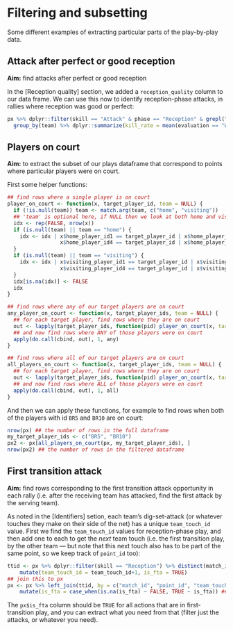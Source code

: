 # Filtering and subsetting

Some different examples of extracting particular parts of the play-by-play data.

## Attack after perfect or good reception

**Aim:** find attacks after perfect or good reception

In the [Reception quality] section, we added a `reception_quality` column to our data frame. We can use this now to identify reception-phase attacks, in rallies where reception was good or perfect:

```r
px %>% dplyr::filter(skill == "Attack" & phase == "Reception" & grepl("Perfect|Positive", reception_quality)) %>%
  group_by(team) %>% dplyr::summarize(kill_rate = mean(evaluation == "Winning attack"))
```

## Players on court

**Aim:** to extract the subset of our plays dataframe that correspond to points where particular players were on court.

First some helper functions:

```r
## find rows where a single player is on court
player_on_court <- function(x, target_player_id, team = NULL) {
  if (!is.null(team)) team <- match.arg(team, c("home", "visiting"))
  ## 'team' is optional here, if NULL then we look at both home and visiting teams
  idx <- rep(FALSE, nrow(x))
  if (is.null(team) || team == "home") {
    idx <- idx | x$home_player_id1 == target_player_id | x$home_player_id2 == target_player_id | x$home_player_id3 == target_player_id |
                 x$home_player_id4 == target_player_id | x$home_player_id5 == target_player_id | x$home_player_id6 == target_player_id
  }
  if (is.null(team) || team == "visiting") {
    idx <- idx | x$visiting_player_id1 == target_player_id | x$visiting_player_id2 == target_player_id | x$visiting_player_id3 == target_player_id |
                 x$visiting_player_id4 == target_player_id | x$visiting_player_id5 == target_player_id | x$visiting_player_id6 == target_player_id
  }
  idx[is.na(idx)] <- FALSE
  idx
}

## find rows where any of our target players are on court
any_player_on_court <- function(x, target_player_ids, team = NULL) {
  ## for each target player, find rows where they are on court
  out <- lapply(target_player_ids, function(pid) player_on_court(x, target_player_id = pid, team = team))
  ## and now find rows where ANY of those players were on court
  apply(do.call(cbind, out), 1, any)
}

## find rows where all of our target players are on court
all_players_on_court <- function(x, target_player_ids, team = NULL) {
  ## for each target player, find rows where they are on court
  out <- lapply(target_player_ids, function(pid) player_on_court(x, target_player_id = pid, team = team))
  ## and now find rows where ALL of those players were on court
  apply(do.call(cbind, out), 1, all)
}
```

And then we can apply these functions, for example to find rows when both of the players with id `BR5` and `BR10` are on court:

```r
nrow(px) ## the number of rows in the full dataframe
my_target_player_ids <- c("BR5", "BR10")
px2 <- px[all_players_on_court(px, my_target_player_ids), ]
nrow(px2) ## the number of rows in the filtered dataframe

```


## First transition attack

**Aim:** find rows corresponding to the first transition attack opportunity in each rally (i.e. after the receiving team has attacked, find the first attack by the serving team).

As noted in the [Identifiers] setion, each team's dig-set-attack (or whatever touches they make on their side of the net) has a unique `team_touch_id` value. First we find the `team_touch_id` values for reception-phase play, and then add one to each to get the *next* team touch (i.e. the first transition play, by the other team --- but note that this next touch also has to be part of the same point, so we keep track of `point_id` too):

```r
ttid <- px %>% dplyr::filter(skill == "Reception") %>% distinct(match_id, point_id, team_touch_id) %>% 
    mutate(team_touch_id = team_touch_id+1, is_fta = TRUE)
## join this to px
px <- px %>% left_join(ttid, by = c("match_id", "point_id", "team_touch_id")) %>%
    mutate(is_fta = case_when(is.na(is_fta) ~ FALSE, TRUE ~ is_fta)) ## clean up the NAs
```

The `px$is_fta` column should be `TRUE` for all actions that are in first-transition play, and you can extract what you need from that (filter just the attacks, or whatever you need).
